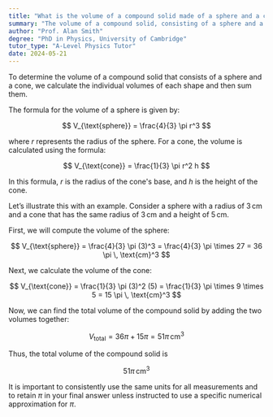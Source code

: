 ```yaml
---
title: "What is the volume of a compound solid made of a sphere and a cone?"
summary: "The volume of a compound solid, consisting of a sphere and a cone, is calculated by adding the individual volumes of the sphere and the cone together."
author: "Prof. Alan Smith"
degree: "PhD in Physics, University of Cambridge"
tutor_type: "A-Level Physics Tutor"
date: 2024-05-21
---
```


To determine the volume of a compound solid that consists of a sphere and a cone, we calculate the individual volumes of each shape and then sum them.

The formula for the volume of a sphere is given by:

$$
V_{\text{sphere}} = \frac{4}{3} \pi r^3
$$

where $r$ represents the radius of the sphere. For a cone, the volume is calculated using the formula:

$$
V_{\text{cone}} = \frac{1}{3} \pi r^2 h
$$

In this formula, $r$ is the radius of the cone's base, and $h$ is the height of the cone.

Let’s illustrate this with an example. Consider a sphere with a radius of $3 \, \text{cm}$ and a cone that has the same radius of $3 \, \text{cm}$ and a height of $5 \, \text{cm}$. 

First, we will compute the volume of the sphere:

$$ 
V_{\text{sphere}} = \frac{4}{3} \pi (3)^3 = \frac{4}{3} \pi \times 27 = 36 \pi \, \text{cm}^3 
$$

Next, we calculate the volume of the cone:

$$ 
V_{\text{cone}} = \frac{1}{3} \pi (3)^2 (5) = \frac{1}{3} \pi \times 9 \times 5 = 15 \pi \, \text{cm}^3 
$$

Now, we can find the total volume of the compound solid by adding the two volumes together:

$$ 
V_{\text{total}} = 36 \pi + 15 \pi = 51 \pi \, \text{cm}^3 
$$

Thus, the total volume of the compound solid is 

$$ 
51 \pi \, \text{cm}^3 
$$

It is important to consistently use the same units for all measurements and to retain $\pi$ in your final answer unless instructed to use a specific numerical approximation for $\pi$.
    
